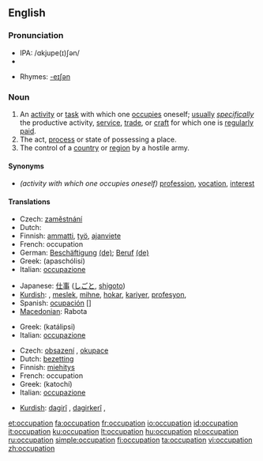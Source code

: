 ==English==

===Pronunciation===
*IPA: /ɑkjupe(ɪ)ʃən/
*{{audio|en-us-occupation.ogg|Audio (US)}}

*Rhymes: [[Rhymes:English:-eɪʃǝn|-eɪʃǝn]]

===Noun===
{{en-noun}}

# An [[activity]] or [[task]] with which one [[occupies]] oneself; [[usually]] ''[[specifically]]'' the productive activity, [[service]], [[trade]], or [[craft]] for which one is [[regularly]] [[paid]].
# The act, [[process]] or state of possessing a place.
# The control of a [[country]] or [[region]] by a hostile army.

====Synonyms====
* ''(activity with which one occupies oneself)'' [[profession]], [[vocation]], [[interest]]

====Translations====
{{trans-top|activity or task with which one occupies oneself}}
*Czech: [[zaměstnání]] {{n}}
*Dutch: {{t+|nl|bezigheid|f}}
*Finnish: [[ammatti]], [[työ]], [[ajanviete]]
*French: occupation {{f}}
*German: [[Beschäftigung]] {{f}} [[:de:Beschäftigung|(de)]]; [[Beruf]] {{m}} [[:de:Beruf|(de)]]
*Greek: {{t|el|απασχόληση|f|}} (apaschólisi)
*Italian: [[occupazione]] {{f}}
{{trans-mid}}
*Japanese: [[仕事]] ([[しごと]], [[shigoto]])
*[[Kurdish]]: {{t|ku|pîşe}}, [[meslek]], [[mihne]], [[hokar]], [[kariyer]], [[profesyon]], {{KUchar|[[پیشه‌]]}}
*Spanish: [[ocupación]] {{m}} []
*[[Macedonian]]: Rabota
{{trans-bottom}}

{{trans-top|act, process or state of possessing a place}}
*Greek: {{t|el|κατάληψη|f|}} (katálipsi)
*Italian: [[occupazione]] {{f}}
{{trans-mid}}
{{trans-bottom}}

{{trans-top|situation where a country or region is occupied}}
*Czech: [[obsazení]] {{n}}, [[okupace]] {{f}}
*Dutch: [[bezetting]]
*Finnish: [[miehitys]]
*French: occupation  {{f}}
*Greek: {{t|el|κατοχή|f|}} (katochí)
*Italian: [[occupazione]] {{f}}
{{trans-mid}}
*[[Kurdish]]: [[dagirî]] {{f}}, [[dagirkerî]] {{f}}, {{KUchar|[[داگیری]]}}
{{trans-bottom}}

[[et:occupation]]
[[fa:occupation]]
[[fr:occupation]]
[[io:occupation]]
[[id:occupation]]
[[it:occupation]]
[[ku:occupation]]
[[lt:occupation]]
[[hu:occupation]]
[[pl:occupation]]
[[ru:occupation]]
[[simple:occupation]]
[[fi:occupation]]
[[ta:occupation]]
[[vi:occupation]]
[[zh:occupation]]